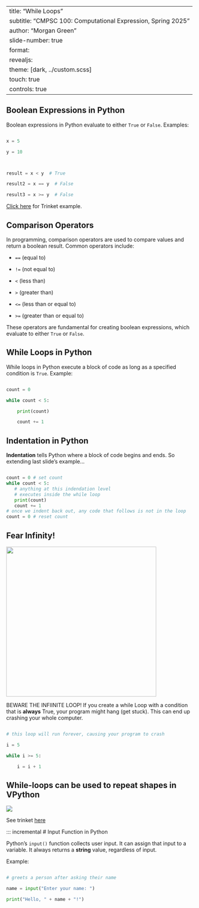 
---
title: "While Loops"
subtitle: "CMPSC 100: Computational Expression, Spring 2025"
author: "Morgan Green"
slide-number: true
format:
  revealjs: 
    theme: [dark, ../custom.scss]
touch: true
controls: true
---

::: incremental
# Boolean Expressions in Python



Boolean expressions in Python evaluate to either `True` or `False`. Examples:



```python

x = 5

y = 10



result = x < y  # True

result2 = x == y  # False

result3 = x >= y  # False

```

[Click here](https://trinket.io/python/4f08f4915c) for Trinket example.




:::
::: incremental
# Comparison Operators



In programming, comparison operators are used to compare values and return a boolean result. Common operators include:



- `==` (equal to)

- `!=` (not equal to)

- `<` (less than)

- `>` (greater than)

- `<=` (less than or equal to)

- `>=` (greater than or equal to)



These operators are fundamental for creating boolean expressions, which evaluate to either `True` or `False`.






:::
::: incremental
# While Loops in Python



While loops in Python execute a block of code as long as a specified condition is `True`. Example:



```python

count = 0

while count < 5:

    print(count)

    count += 1

```


:::
::: incremental
# Indentation in Python

 **Indentation** tells Python where a block of code begins and ends. So extending last slide's example...

 ```python

count = 0 # set count
while count < 5:
    # anything at this indendation level
    # executes inside the while loop
    print(count) 
    count += 1
# once we indent back out, any code that follows is not in the loop
count = 0 # reset count
```

:::
::: incremental
# Fear Infinity!



<img src = "image.png" width = "400px" />



BEWARE THE INFIINITE LOOP! If you create a while Loop with a condition that is **always** True, your program might hang (get stuck). This can end up crashing your whole computer.



```python

# this loop will run forever, causing your program to crash 

i = 5

while i >= 5:

    i = i + 1

```




:::
::: incremental
# While-loops can be used to repeat shapes in VPython



![](image-1.png)



See trinket [here](https://trinket.io/glowscript/2547414cf3)




:::
::: incremental
# Input Function in Python



Python's `input()` function collects user input. It can assign that input to a variable. It always returns a **string** value, regardless of input. 



Example:



```python

# greets a person after asking their name

name = input("Enter your name: ")

print("Hello, " + name + "!")

```

